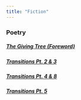 ```yaml
---
title: "Fiction"
---
```


### Poetry

##### [**The Giving Tree (Foreword)**](the-giving-tree-foreword.html)

##### [**Transitions Pt. 2 & 3**](transitions-pt-2-&-3.html)

##### [**Transitions Pt. 4 & 8**](transitions-pt-4-&-8.html)

##### [**Transitions Pt. 5**](transitions-pt-5.html)

<br>
